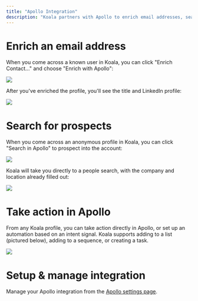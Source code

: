 ```yaml
---
title: "Apollo Integration"
description: "Koala partners with Apollo to enrich email addresses, search for prospects, and take action using Apollo's sales engagement offering."
---
```


# Enrich an email address

When you come across a known user in Koala, you can click "Enrich Contact..." and choose "Enrich with Apollo":

![](/images/integrations/apollo/apollo-enrich-action.png)

After you've enriched the profile, you'll see the title and LinkedIn profile:

![](/images/integrations/apollo/apollo-enriched-profile.png)

# Search for prospects

When you come across an anonymous profile in Koala, you can click "Search in Apollo" to prospect into the account:

![](/images/integrations/apollo/search-in-apollo-action.png)

Koala will take you directly to a people search, with the company and location already filled out:

![](/images/integrations/apollo/apollo-people-search.png)

# Take action in Apollo

From any Koala profile, you can take action directly in Apollo, or set up an automation based on an intent signal. Koala supports adding to a list (pictured below), adding to a sequence, or creating a task.

![](/images/integrations/apollo/apollo-take-action.png)

# Setup & manage integration
Manage your Apollo integration from the [Apollo settings page](https://app.getkoala.com/goto/apps/apollo).
